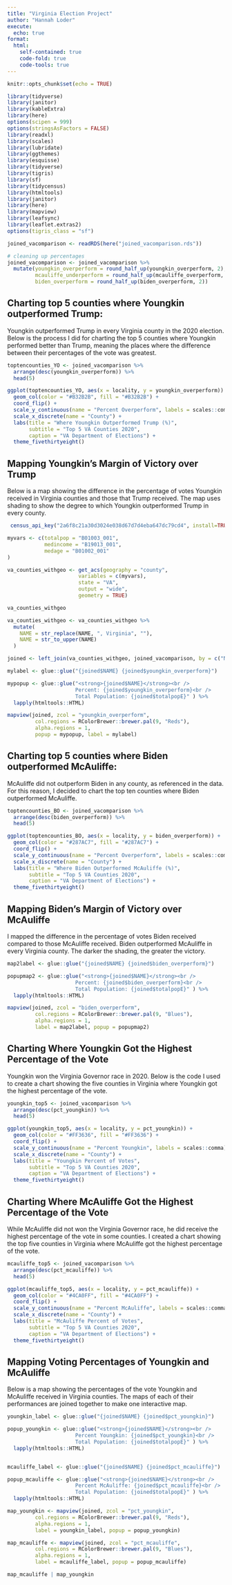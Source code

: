 ```yaml
---
title: "Virginia Election Project"
author: "Hannah Loder"
execute:
  echo: true
format:
  html:
    self-contained: true
    code-fold: true
    code-tools: true
---
```


```r
knitr::opts_chunk$set(echo = TRUE)

library(tidyverse)
library(janitor)
library(kableExtra)
library(here)
options(scipen = 999)
options(stringsAsFactors = FALSE)
library(readxl) 
library(scales)
library(lubridate)
library(ggthemes)
library(esquisse)
library(tidyverse)
library(tigris)
library(sf)
library(tidycensus)
library(htmltools)
library(janitor)
library(here)
library(mapview)
library(leafsync)
library(leaflet.extras2)
options(tigris_class = "sf")

joined_vacomparison <- readRDS(here("joined_vacomparison.rds"))

```

```r
# cleaning up percentages 
joined_vacomparison <- joined_vacomparison %>% 
  mutate(youngkin_overperform = round_half_up(youngkin_overperform, 2),
         mcauliffe_underperform = round_half_up(mcauliffe_overperform, 2), 
         biden_overperform = round_half_up(biden_overperform, 2))
```

## Charting top 5 counties where Youngkin outperformed Trump:

Youngkin outperformed Trump in every Virginia county in the 2020 election. Below is the process I did for charting the top 5 counties where Youngkin performed better than Trump, meaning the places where the difference between their percentages of the vote was greatest.

```r
toptencounties_YO <- joined_vacomparison %>% 
  arrange(desc(youngkin_overperform)) %>% 
  head(5)
```

```r
ggplot(toptencounties_YO, aes(x = locality, y = youngkin_overperform)) +
  geom_col(color = "#B32B2B", fill = "#B32B2B") +
  coord_flip() +
  scale_y_continuous(name = "Percent Overperform", labels = scales::comma) +
  scale_x_discrete(name = "County") +
  labs(title = "Where Youngkin Outperformed Trump (%)", 
       subtitle = "Top 5 VA Counties 2020",
       caption = "VA Department of Elections") +
  theme_fivethirtyeight()
```

## Mapping Youngkin's Margin of Victory over Trump

Below is a map showing the difference in the percentage of votes Youngkin received in Virginia counties and those that Trump received. The map uses shading to show the degree to which Youngkin outperformed Trump in every county.

```r
 census_api_key("2a6f8c21a30d3024e038d67d7d4eba647dc79cd4", install=TRUE, overwrite=TRUE) 
```

```r
myvars <- c(totalpop = "B01003_001",
            medincome = "B19013_001",
            medage = "B01002_001"
)
```

```r
va_counties_withgeo <- get_acs(geography = "county",
                       variables = c(myvars),
                       state = "VA",
                       output = "wide",
                       geometry = TRUE)

va_counties_withgeo
```

```r
va_counties_withgeo <- va_counties_withgeo %>% 
  mutate(
    NAME = str_replace(NAME, ", Virginia", ""),
    NAME = str_to_upper(NAME)
  )
```

```r
joined <- left_join(va_counties_withgeo, joined_vacomparison, by = c("NAME" = "locality"))
```

```r

mylabel <- glue::glue("{joined$NAME} {joined$youngkin_overperform}")

mypopup <- glue::glue("<strong>{joined$NAME}</strong><br />
                      Percent: {joined$youngkin_overperform}<br />
                      Total Population: {joined$totalpopE}" ) %>% 
  lapply(htmltools::HTML)

mapview(joined, zcol = "youngkin_overperform", 
         col.regions = RColorBrewer::brewer.pal(9, "Reds"), 
         alpha.regions = 1,
         popup = mypopup, label = mylabel)

```

## Charting top 5 counties where Biden outperformed McAuliffe:

McAuliffe did not outperform Biden in any county, as referenced in the data. For this reason, I decided to chart the top ten counties where Biden outperformed McAuliffe.

```r
toptencounties_BO <- joined_vacomparison %>% 
  arrange(desc(biden_overperform)) %>% 
  head(5)
```

```r
ggplot(toptencounties_BO, aes(x = locality, y = biden_overperform)) +
  geom_col(color = "#287AC7", fill = "#287AC7") +
  coord_flip() +
  scale_y_continuous(name = "Percent Overperform", labels = scales::comma) +
  scale_x_discrete(name = "County") +
  labs(title = "Where Biden Outperformed McAuliffe (%)", 
       subtitle = "Top 5 VA Counties 2020",
       caption = "VA Department of Elections") +
  theme_fivethirtyeight()
```

## Mapping Biden's Margin of Victory over McAuliffe

I mapped the difference in the percentage of votes Biden received compared to those McAuliffe received. Biden outperformed McAuliffe in every Virginia county. The darker the shading, the greater the victory.

```r
map2label <- glue::glue("{joined$NAME} {joined$biden_overperform}")

popupmap2 <- glue::glue("<strong>{joined$NAME}</strong><br />
                      Percent: {joined$biden_overperform}<br />
                      Total Population: {joined$totalpopE}" ) %>% 
  lapply(htmltools::HTML)

mapview(joined, zcol = "biden_overperform", 
         col.regions = RColorBrewer::brewer.pal(9, "Blues"), 
         alpha.regions = 1,
         label = map2label, popup = popupmap2)
```

## Charting Where Youngkin Got the Highest Percentage of the Vote

Youngkin won the Virginia Governor race in 2020. Below is the code I used to create a chart showing the five counties in Virginia where Youngkin got the highest percentage of the vote.

```r
youngkin_top5 <- joined_vacomparison %>% 
  arrange(desc(pct_youngkin)) %>% 
  head(5)
```

```r
ggplot(youngkin_top5, aes(x = locality, y = pct_youngkin)) +
  geom_col(color = "#FF3636", fill = "#FF3636") +
  coord_flip() +
  scale_y_continuous(name = "Percent Youngkin", labels = scales::comma) +
  scale_x_discrete(name = "County") +
  labs(title = "Youngkin Percent of Votes", 
       subtitle = "Top 5 VA Counties 2020",
       caption = "VA Department of Elections") +
  theme_fivethirtyeight()
```

## Charting Where McAuliffe Got the Highest Percentage of the Vote

While McAuliffe did not won the Virginia Governor race, he did receive the highest percentage of the vote in some counties. I created a chart showing the top five counties in Virginia where McAuliffe got the highest percentage of the vote.

```r
mcauliffe_top5 <- joined_vacomparison %>% 
  arrange(desc(pct_mcauliffe)) %>% 
  head(5)
```

```r
ggplot(mcauliffe_top5, aes(x = locality, y = pct_mcauliffe)) +
  geom_col(color = "#4CA0FF", fill = "#4CA0FF") +
  coord_flip() +
  scale_y_continuous(name = "Percent McAuliffe", labels = scales::comma) +
  scale_x_discrete(name = "County") +
  labs(title = "McAuliffe Percent of Votes", 
       subtitle = "Top 5 VA Counties 2020",
       caption = "VA Department of Elections") +
  theme_fivethirtyeight()
```

## Mapping Voting Percentages of Youngkin and McAuliffe

Below is a map showing the percentages of the vote Youngkin and McAuliffe received in Virginia counties. The maps of each of their performances are joined together to make one interactive map.

```r

youngkin_label <- glue::glue("{joined$NAME} {joined$pct_youngkin}")

popup_youngkin <- glue::glue("<strong>{joined$NAME}</strong><br />
                      Percent Youngkin: {joined$pct_youngkin}<br />
                      Total Population: {joined$totalpopE}" ) %>% 
  lapply(htmltools::HTML)


mcauliffe_label <- glue::glue("{joined$NAME} {joined$pct_mcauliffe}")

popup_mcauliffe <- glue::glue("<strong>{joined$NAME}</strong><br />
                      Percent McAuliffe: {joined$pct_mcauliffe}<br />
                      Total Population: {joined$totalpopE}" ) %>% 
  lapply(htmltools::HTML)

map_youngkin <- mapview(joined, zcol = "pct_youngkin", 
         col.regions = RColorBrewer::brewer.pal(9, "Reds"), 
         alpha.regions = 1, 
         label = youngkin_label, popup = popup_youngkin)

map_mcauliffe <- mapview(joined, zcol = "pct_mcauliffe", 
         col.regions = RColorBrewer::brewer.pal(9, "Blues"), 
         alpha.regions = 1, 
         label = mcauliffe_label, popup = popup_mcauliffe)

map_mcauliffe | map_youngkin

```
